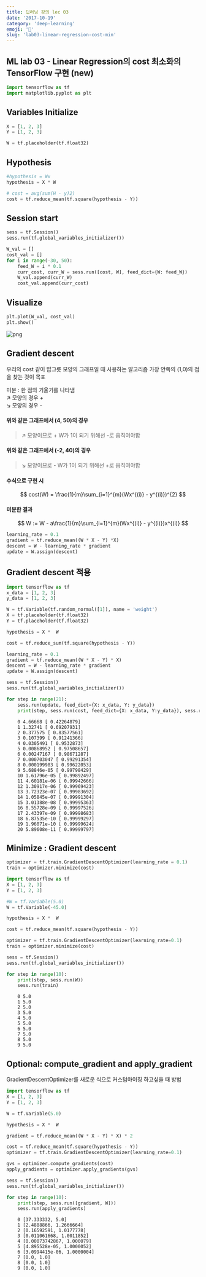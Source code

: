 ```yaml
---
title: 딥러닝 강의 lec 03
date: '2017-10-19'
category: 'deep-learning'
emoji: '🐛'
slug: 'lab03-linear-regression-cost-min'
---
```


## ML lab 03 - Linear Regression의 cost 최소화의 TensorFlow 구현 (new)

```python
import tensorflow as tf
import matplotlib.pyplot as plt
```

## Variables Initialize

```python
X = [1, 2, 3]
Y = [1, 2, 3]

W = tf.placeholder(tf.float32)
```

## Hypothesis

```python
#hypothesis = Wx
hypothesis = X * W
```

```python
# cost = avg(sum(H - y)2)
cost = tf.reduce_mean(tf.square(hypothesis - Y))
```

## Session start

```python
sess = tf.Session()
sess.run(tf.global_variables_initializer())
```

```python
W_val = []
cost_val = []
for i in range(-30, 50):
    feed_W = i * 0.1
    curr_cost, curr_W = sess.run([cost, W], feed_dict={W: feed_W})
    W_val.append(curr_W)
    cost_val.append(curr_cost)
```

## Visualize

```python
plt.plot(W_val, cost_val)
plt.show()
```

![png](output_11_0.png)

## Gradient descent

우리의 cost 같이 밥그릇 모양의 그래프일 때 사용하는 알고리즘
가장 안쪽의 (1,0)의 점을 찾는 것이 목표

미분 : 한 점의 기울기를 나타냄  
↗ 모양의 경우 +  
↘ 모양의 경우 -

#### 위와 같은 그래프에서 (4, 50)의 경우

> ↗ 모양이므로 +
> W가 1이 되기 위해선 -로 움직여야함

#### 위와 같은 그래프에서 (-2, 40)의 경우

> ↘ 모양이므로 -
> W가 1이 되기 위해선 +로 움직여야함

#### 수식으로 구현 시

$$
cost(W) = \frac{1}{m}\sum_{i=1}^{m}(Wx^{(i)} - y^{(i)})^{2}
$$

#### 미분한 결과

$$
W := W - a\frac{1}{m}\sum_{i=1}^{m}(Wx^{(i)} - y^{(i)})x^{(i)}
$$

```python
learning_rate = 0.1
gradient = tf.reduce_mean((W * X - Y) *X)
descent = W - learning_rate * gradient
update = W.assign(descent)
```

## Gradient descent 적용

```python
import tensorflow as tf
x_data = [1, 2, 3]
y_data = [1, 2, 3]
```

```python
W = tf.Variable(tf.random_normal([1]), name = 'weight')
X = tf.placeholder(tf.float32)
Y = tf.placeholder(tf.float32)
```

```python
hypothesis = X *  W
```

```python
cost = tf.reduce_sum(tf.square(hypothesis - Y))
```

```python
learning_rate = 0.1
gradient = tf.reduce_mean((W * X - Y) * X)
descent = W - learning_rate * gradient
update = W.assign(descent)
```

```python
sess = tf.Session()
sess.run(tf.global_variables_initializer())

for step in range(21):
    sess.run(update, feed_dict={X: x_data, Y: y_data})
    print(step, sess.run(cost, feed_dict={X: x_data, Y:y_data}), sess.run(W))
```

```
    0 4.66668 [ 0.42264879]
    1 1.32741 [ 0.69207931]
    2 0.377575 [ 0.83577561]
    3 0.107399 [ 0.91241366]
    4 0.0305491 [ 0.9532873]
    5 0.00868952 [ 0.97508657]
    6 0.00247167 [ 0.98671287]
    7 0.000703047 [ 0.99291354]
    8 0.000199983 [ 0.99622053]
    9 5.68846e-05 [ 0.99798429]
    10 1.61796e-05 [ 0.99892497]
    11 4.60181e-06 [ 0.99942666]
    12 1.30917e-06 [ 0.99969423]
    13 3.72323e-07 [ 0.99983692]
    14 1.05845e-07 [ 0.99991304]
    15 3.01388e-08 [ 0.99995363]
    16 8.55728e-09 [ 0.99997526]
    17 2.43397e-09 [ 0.99998683]
    18 6.87535e-10 [ 0.99999297]
    19 1.96071e-10 [ 0.99999624]
    20 5.89608e-11 [ 0.99999797]
```

## Minimize : Gradient descent

```python
optimizer = tf.train.GradientDescentOptimizer(learning_rate = 0.1)
train = optimizer.minimize(cost)
```

```python
import tensorflow as tf
X = [1, 2, 3]
Y = [1, 2, 3]
```

```python
#W = tf.Variable(5.0)
W = tf.Variable(-45.0)
```

```python
hypothesis = X *  W
```

```python
cost = tf.reduce_mean(tf.square(hypothesis - Y))
```

```python
optimizer = tf.train.GradientDescentOptimizer(learning_rate=0.1)
train = optimizer.minimize(cost)
```

```python
sess = tf.Session()
sess.run(tf.global_variables_initializer())

for step in range(10):
    print(step, sess.run(W))
    sess.run(train)
```

```
    0 5.0
    1 5.0
    2 5.0
    3 5.0
    4 5.0
    5 5.0
    6 5.0
    7 5.0
    8 5.0
    9 5.0
```

## Optional: compute_gradient and apply_gradient

GradientDescentOptimizer를 새로운 식으로 커스텀마이징 하고싶을 때 방법

```python
import tensorflow as tf
X = [1, 2, 3]
Y = [1, 2, 3]
```

```python
W = tf.Variable(5.0)
```

```python
hypothesis = X *  W
```

```python
gradient = tf.reduce_mean((W * X - Y) * X) * 2
```

```python
cost = tf.reduce_mean(tf.square(hypothesis - Y))
optimizer = tf.train.GradientDescentOptimizer(learning_rate=0.1)
```

```python
gvs = optimizer.compute_gradients(cost)
apply_gradients = optimizer.apply_gradients(gvs)
```

```python
sess = tf.Session()
sess.run(tf.global_variables_initializer())

for step in range(10):
    print(step, sess.run([gradient, W]))
    sess.run(apply_gradients)
```

```
    0 [37.333332, 5.0]
    1 [2.4888866, 1.2666664]
    2 [0.16592591, 1.0177778]
    3 [0.011061668, 1.0011852]
    4 [0.00073742867, 1.000079]
    5 [4.895528e-05, 1.0000052]
    6 [3.0994415e-06, 1.0000004]
    7 [0.0, 1.0]
    8 [0.0, 1.0]
    9 [0.0, 1.0]
```
